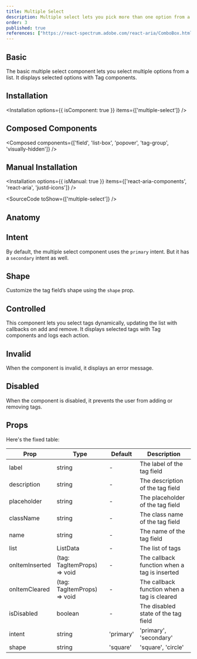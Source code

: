 ```yaml
---
title: Multiple Select
description: Multiple select lets you pick more than one option from a list. It's like checking off items on your to-do list just click, click, click, and you're good to go!
order: 3
published: true
references: ["https://react-spectrum.adobe.com/react-aria/ComboBox.html#props", "https://react-spectrum.adobe.com/react-aria/TagGroup.html#props"]
---
```


## Basic

The basic multiple select component lets you select multiple options from a list. It displays selected options with Tag components.
<How toUse="pickers/multiple-select/multiple-select-demo" />

## Installation
<Installation options={{ isComponent: true }} items={['multiple-select']} />

## Composed Components
<Composed components={['field', 'list-box', 'popover', 'tag-group', 'visually-hidden']} />

## Manual Installation
<Installation options={{ isManual: true }} items={['react-aria-components', 'react-aria', 'justd-icons']} />

<SourceCode toShow={['multiple-select']} />

## Anatomy
<Anatomy show='multiple-select-anatomy'/>

## Intent

By default, the multiple select component uses the `primary` intent. But it has a `secondary` intent as well.

<How minW72 toUse="pickers/multiple-select/multiple-select-intent-demo" />

## Shape

Customize the tag field’s shape using the `shape` prop.

<How minW72 toUse="pickers/multiple-select/multiple-select-shape-demo" />

## Controlled
This component lets you select tags dynamically, updating the list with callbacks on add and remove. It displays selected tags with Tag components and logs each action.
<How toUse="pickers/multiple-select/multiple-select-controlled-demo" />

## Invalid
When the component is invalid, it displays an error message.
<How toUse="pickers/multiple-select/multiple-select-invalid-demo" />

## Disabled
When the component is disabled, it prevents the user from adding or removing tags.
<How toUse="pickers/multiple-select/multiple-select-disabled-demo" />

## Props
Here's the fixed table:

| Prop           | Type                        | Default   | Description                                  |
|----------------|-----------------------------|-----------|----------------------------------------------|
| label          | string                      | -         | The label of the tag field                   |
| description    | string                      | -         | The description of the tag field             |
| placeholder    | string                      | -         | The placeholder of the tag field             |
| className      | string                      | -         | The class name of the tag field              |
| name           | string                      | -         | The name of the tag field                    |
| list           | ListData                    | -         | The list of tags                             |
| onItemInserted | (tag: TagItemProps) => void | -         | The callback function when a tag is inserted |
| onItemCleared  | (tag: TagItemProps) => void | -         | The callback function when a tag is cleared  |
| isDisabled     | boolean                     | -         | The disabled state of the tag field          |
| intent         | string                      | 'primary' | 'primary', 'secondary'                       |
| shape          | string                      | 'square'  | 'square', 'circle'                           |

